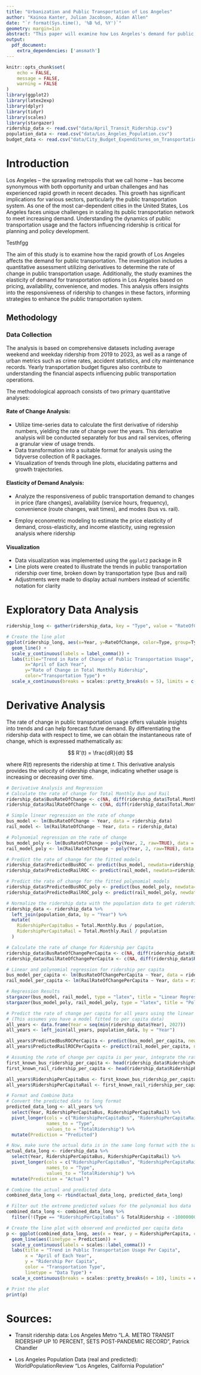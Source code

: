 ```yaml
---
title: "Urbanization and Public Transportation of Los Angeles"
author: "Kainoa Kanter, Julian Jacobson, Aidan Allen"
date: "`r format(Sys.time(), '%B %d, %Y')`"
geometry: margin=1in
abstract: "This paper will examine how Los Angeles's demand for public transportation has been affected the last few years, utilizing derivatives to determine the rate of change in public transportation usage and studying the elasticity of demand for transportation options based on pricing, availability, convenience, and modes."
output:
  pdf_document:
    extra_dependencies: ['amsmath']
---
```


```r
knitr::opts_chunk$set(
	echo = FALSE,
	message = FALSE,
	warning = FALSE
)
library(ggplot2)
library(latex2exp)
library(dplyr)
library(tidyr)
library(scales)
library(stargazer)
ridership_data <- read.csv("data/April_Transit_Ridership.csv")
population_data <- read.csv("data/Los_Angeles_Population.csv")
budget_data <- read.csv("data/City_Budget_Expenditures_on_Transportation_20231106.csv")
```

# Introduction

Los Angeles -- the sprawling metropolis that we call home -- has become synonymous with both opportunity and urban challenges and has experienced rapid growth in recent decades. This growth has significant implications for various sectors, particularly the public transportation system. As one of the most car-dependent cities in the United States, Los Angeles faces unique challenges in scaling its public transportation network to meet increasing demand. Understanding the dynamics of public transportation usage and the factors influencing ridership is critical for planning and policy development.

Testhfgg

The aim of this study is to examine how the rapid growth of Los Angeles affects the demand for public transportation. The investigation includes a quantitative assessment utilizing derivatives to determine the rate of change in public transportation usage. Additionally, the study examines the elasticity of demand for transportation options in Los Angeles based on pricing, availability, convenience, and modes. This analysis offers insights into the responsiveness of ridership to changes in these factors, informing strategies to enhance the public transportation system.

## Methodology

### Data Collection

The analysis is based on comprehensive datasets including average weekend and weekday ridership from 2019 to 2023, as well as a range of urban metrics such as crime rates, accident statistics, and city maintenance records. Yearly transportation budget figures also contribute to understanding the financial aspects influencing public transportation operations.

The methodological approach consists of two primary quantitative analyses:

#### Rate of Change Analysis:

-   Utilize time-series data to calculate the first derivative of ridership numbers, yielding the rate of change over the years. This derivative analysis will be conducted separately for bus and rail services, offering a granular view of usage trends.
-   Data transformation into a suitable format for analysis using the tidyverse collection of R packages.
-   Visualization of trends through line plots, elucidating patterns and growth trajectories.

#### Elasticity of Demand Analysis:

-   Analyze the responsiveness of public transportation demand to changes in price (fare changes), availability (service hours, frequency), convenience (route changes, wait times), and modes (bus vs. rail).

-   Employ econometric modeling to estimate the price elasticity of demand, cross-elasticity, and income elasticity, using regression analysis where ridership

#### Visualization

-   Data visualization was implemented using the `ggplot2` package in R
-   Line plots were created to illustrate the trends in public transportation ridership over time, broken down by transportation type (bus and rail)
-   Adjustments were made to display actual numbers instead of scientific notation for clarity

\newpage

# Exploratory Data Analysis

```r
ridership_long <- gather(ridership_data, key = "Type", value = "RateOfChange", -Year)

# Create the line plot
ggplot(ridership_long, aes(x=Year, y=RateOfChange, color=Type, group=Type)) +
  geom_line() +
  scale_y_continuous(labels = label_comma()) +
  labs(title="Trend in Rate of Change of Public Transportation Usage",
       x="April of Each Year",
       y="Rate of Change in Total Monthly Ridership",
       color="Transportation Type") +
  scale_x_continuous(breaks = scales::pretty_breaks(n = 5), limits = c(2019, 2023))
```

\newpage

# Derivative Analysis

The rate of change in public transportation usage offers valuable insights into trends and can help forecast future demand. By differentiating the ridership data with respect to time, we can obtain the instantaneous rate of change, which is expressed mathematically as:

$$
R'(t) = \frac{dR}{dt}
$$

where $R(t)$ represents the ridership at time $t$. This derivative analysis provides the velocity of ridership change, indicating whether usage is increasing or decreasing over time.

```r
# Derivative Analysis and Regression
# Calculate the rate of change for Total Monthly Bus and Rail
ridership_data$BusRateOfChange <- c(NA, diff(ridership_data$Total.Monthly.Bus))
ridership_data$RailRateOfChange <- c(NA, diff(ridership_data$Total.Monthly.Rail))

# Simple linear regression on the rate of change
bus_model <- lm(BusRateOfChange ~ Year, data = ridership_data)
rail_model <- lm(RailRateOfChange ~ Year, data = ridership_data)

# Polynomial regression on the rate of change
bus_model_poly <- lm(BusRateOfChange ~ poly(Year, 2, raw=TRUE), data = ridership_data)
rail_model_poly <- lm(RailRateOfChange ~ poly(Year, 2, raw=TRUE), data = ridership_data)

# Predict the rate of change for the fitted models
ridership_data$PredictedBusROC <- predict(bus_model, newdata=ridership_data)
ridership_data$PredictedRailROC <- predict(rail_model, newdata=ridership_data)

# Predict the rate of change for the fitted polynomial models
ridership_data$PredictedBusROC_poly <- predict(bus_model_poly, newdata=ridership_data)
ridership_data$PredictedRailROC_poly <- predict(rail_model_poly, newdata=ridership_data)

# Normalize the ridership data with the population data to get ridership per capita
ridership_data <- ridership_data %>%
  left_join(population_data, by = "Year") %>%
  mutate(
    RidershipPerCapitaBus = Total.Monthly.Bus / population,
    RidershipPerCapitaRail = Total.Monthly.Rail / population
  )

# Calculate the rate of change for Ridership per Capita
ridership_data$BusRateOfChangePerCapita <- c(NA, diff(ridership_data$RidershipPerCapitaBus))
ridership_data$RailRateOfChangePerCapita <- c(NA, diff(ridership_data$RidershipPerCapitaRail))

# Linear and polynomial regression for ridership per capita
bus_model_per_capita <- lm(BusRateOfChangePerCapita ~ Year, data = ridership_data)
rail_model_per_capita <- lm(RailRateOfChangePerCapita ~ Year, data = ridership_data)
```

```r
# Regression Results
stargazer(bus_model, rail_model, type = "latex", title = "Linear Regression Results", header=FALSE, omit=c("Year","Constant"))
stargazer(bus_model_poly, rail_model_poly, type = "latex", title = "Polynomial Regression Results", header=FALSE, omit=c("poly","Constant"))
```

```r
# Predict the rate of change per capita for all years using the linear and polynomial models
# (This assumes you have a model fitted to per capita data)
all_years <- data.frame(Year = seq(min(ridership_data$Year), 2027))
all_years <- left_join(all_years, population_data, by = "Year")

all_years$PredictedBusROCPerCapita <- predict(bus_model_per_capita, newdata=all_years)
all_years$PredictedRailROCPerCapita <- predict(rail_model_per_capita, newdata=all_years)

# Assuming the rate of change per capita is per year, integrate the rate of change to get the total ridership per capita
first_known_bus_ridership_per_capita <- head(ridership_data$RidershipPerCapitaBus, 1)
first_known_rail_ridership_per_capita <- head(ridership_data$RidershipPerCapitaRail, 1)

all_years$RidershipPerCapitaBus <- first_known_bus_ridership_per_capita + cumsum(c(0, all_years$PredictedBusROCPerCapita[-1]))
all_years$RidershipPerCapitaRail <- first_known_rail_ridership_per_capita + cumsum(c(0, all_years$PredictedRailROCPerCapita[-1]))
```

```r
# Format and Combine Data
# Convert the predicted data to long format
predicted_data_long <- all_years %>%
  select(Year, RidershipPerCapitaBus, RidershipPerCapitaRail) %>%
  pivot_longer(cols = c("RidershipPerCapitaBus", "RidershipPerCapitaRail"),
               names_to = "Type",
               values_to = "TotalRidership") %>%
  mutate(Prediction = "Predicted")

# Now, make sure the actual data is in the same long format with the same column names
actual_data_long <- ridership_data %>%
  select(Year, RidershipPerCapitaBus, RidershipPerCapitaRail) %>%
  pivot_longer(cols = c("RidershipPerCapitaBus", "RidershipPerCapitaRail"),
               names_to = "Type",
               values_to = "TotalRidership") %>%
  mutate(Prediction = "Actual")

# Combine the actual and predicted data
combined_data_long <- rbind(actual_data_long, predicted_data_long)

# Filter out the extreme predicted values for the polynomial bus data
combined_data_long <- combined_data_long %>%
  filter(!(Type == "RidershipPerCapitaBus" & TotalRidership < -10000000 & Prediction == "Predicted"))

```

```r
# Create the line plot with observed and predicted per capita data
p <- ggplot(combined_data_long, aes(x = Year, y = RidershipPerCapita, color = Type)) +
  geom_line(aes(linetype = Prediction)) +
  scale_y_continuous(labels = scales::label_comma()) +
  labs(title = "Trend in Public Transportation Usage Per Capita",
       x = "April of Each Year",
       y = "Ridership Per Capita",
       color = "Transportation Type",
       linetype = "Data Type") +
  scale_x_continuous(breaks = scales::pretty_breaks(n = 10), limits = c(min(ridership_data$Year), max(all_years$Year)))

# Print the plot
print(p)

```

\newpage

# Sources:

- Transit ridership data: Los Angeles Metro "L.A. METRO TRANSIT RIDERSHIP UP 10 PERCENT, SETS POST-PANDEMIC RECORD", Patrick Chandler

- Los Angeles Population Data (real and predicted): WorldPopulationReview "Los Angeles, California Population"